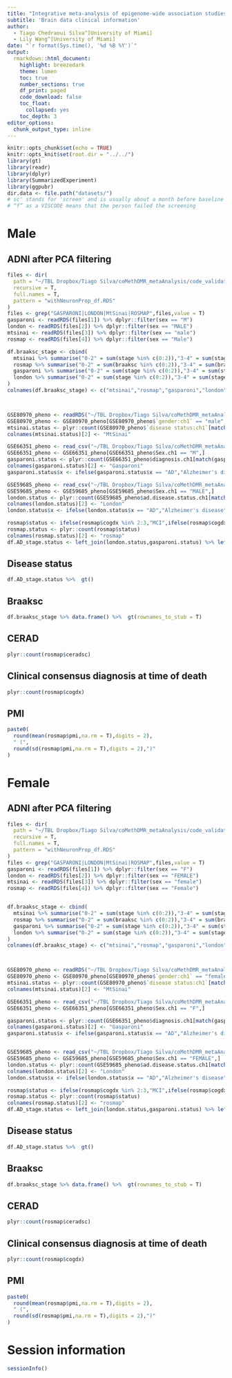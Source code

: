 ```yaml
---
title: "Integrative meta-analysis of epigenome-wide association studies identifies genomic and epigenomics differences in the brain and the blood in Alzheimer’s disease - Stratified by Sex"
subtitle: 'Brain data clinical information'
author:
  - Tiago Chedraoui Silva^[University of Miami]
  - Lily Wang^[University of Miami]
date: "`r format(Sys.time(), '%d %B %Y')`"
output:
  rmarkdown::html_document:
    highlight: breezedark
    theme: lumen
    toc: true
    number_sections: true
    df_print: paged
    code_download: false
    toc_float:
      collapsed: yes
    toc_depth: 3
editor_options:
  chunk_output_type: inline    
---
```


```r
knitr::opts_chunk$set(echo = TRUE)
knitr::opts_knit$set(root.dir = "../../")
library(gt)
library(readr)
library(dplyr)
library(SummarizedExperiment)
library(ggpubr)
dir.data <- file.path("datasets/") 
# sc' stands for 'screen' and is usually about a month before baseline 'bl'.
# “f” as a VISCODE means that the person failed the screening
```

# Male 
## ADNI after PCA filtering

```R
files <- dir(
  path = "~/TBL Dropbox/Tiago Silva/coMethDMR_metaAnalysis/code_validation/Meta_analysis_code/DATASETS/",
  recursive = T,
  full.names = T,
  pattern = "withNeuronProp_df.RDS"
)
files <- grep("GASPARONI|LONDON|MtSinai|ROSMAP",files,value = T)
gasparoni <- readRDS(files[1]) %>% dplyr::filter(sex == "M")
london <- readRDS(files[2]) %>% dplyr::filter(sex == "MALE")
mtsinai <- readRDS(files[3]) %>% dplyr::filter(sex == "male")
rosmap <- readRDS(files[4]) %>% dplyr::filter(sex == "Male")

df.braaksc_stage <- cbind(
  mtsinai %>% summarise("0-2" = sum(stage %in% c(0:2)),"3-4" = sum(stage %in% c(3,4)),"5-6" = sum(stage %in% c(5:6))) %>% t,
  rosmap %>% summarise("0-2" = sum(braaksc %in% c(0:2)),"3-4" = sum(braaksc %in% c(3,4)),"5-6" = sum(braaksc %in% c(5:6)))  %>% t,
  gasparoni %>% summarise("0-2" = sum(stage %in% c(0:2)),"3-4" = sum(stage %in% c(3,4)),"5-6" = sum(stage %in% c(5:6))) %>% t,
  london %>% summarise("0-2" = sum(stage %in% c(0:2)),"3-4" = sum(stage %in% c(3,4)),"5-6" = sum(stage %in% c(5:6)))  %>% t
)
colnames(df.braaksc_stage) <- c("mtsinai","rosmap","gasparoni","london")



GSE80970_pheno <- readRDS("~/TBL Dropbox/Tiago Silva/coMethDMR_metaAnalysis/code_validation/Meta_analysis_code/DATASETS/MtSinai/step1_download/GSE80970_pheno.RDS")
GSE80970_pheno <- GSE80970_pheno[GSE80970_pheno$`gender:ch1` == "male",]
mtsinai.status <- plyr::count(GSE80970_pheno$`disease status:ch1`[match(mtsinai$sample,GSE80970_pheno$geo_accession)])
colnames(mtsinai.status)[2] <- "MtSinai"

GSE66351_pheno <- read_csv("~/TBL Dropbox/Tiago Silva/coMethDMR_metaAnalysis/code_validation/Meta_analysis_code/DATASETS/GASPARONI/step2_read_minfi/GSE66351_pheno.csv")
GSE66351_pheno <- GSE66351_pheno[GSE66351_pheno$Sex.ch1 == "M",]
gasparoni.status <- plyr::count(GSE66351_pheno$diagnosis.ch1[match(gasparoni$sample,GSE66351_pheno$geo_accession)])
colnames(gasparoni.status)[2] <- "Gasparoni"
gasparoni.status$x <- ifelse(gasparoni.status$x == "AD","Alzheimer's disease","control")

GSE59685_pheno <- read_csv("~/TBL Dropbox/Tiago Silva/coMethDMR_metaAnalysis/code_validation/Meta_analysis_code/DATASETS/LONDON/step1_download/GSE59685_pheno.csv")
GSE59685_pheno <- GSE59685_pheno[GSE59685_pheno$Sex.ch1 == "MALE",]
london.status <- plyr::count(GSE59685_pheno$ad.disease.status.ch1[match(london$sample,GSE59685_pheno$geo_accession)])
colnames(london.status)[2] <- "London"
london.status$x <- ifelse(london.status$x == "AD","Alzheimer's disease", ifelse(london.status$x == "C","control","Other"))

rosmap$status <- ifelse(rosmap$cogdx %in% 2:3,"MCI",ifelse(rosmap$cogdx %in% 4:5,"Alzheimer's disease",ifelse(rosmap$cogdx %in% 1,"control","Other")))
rosmap.status <- plyr::count(rosmap$status)
colnames(rosmap.status)[2] <- "rosmap"
df.AD_stage.status <- left_join(london.status,gasparoni.status) %>% left_join(mtsinai.status)  %>% right_join(rosmap.status)

```

## Disease status

```R
df.AD_stage.status %>%  gt()
```

## Braaksc

```R
df.braaksc_stage %>% data.frame() %>%  gt(rownames_to_stub = T)
```

## CERAD

```R
plyr::count(rosmap$ceradsc)
```

## Clinical consensus diagnosis at time of death 
```R
plyr::count(rosmap$cogdx)
```

## PMI
```R
paste0(
  round(mean(rosmap$pmi,na.rm = T),digits = 2),
  " (",
  round(sd(rosmap$pmi,na.rm = T),digits = 2),")"
)
```


# Female 
## ADNI after PCA filtering

```R
files <- dir(
  path = "~/TBL Dropbox/Tiago Silva/coMethDMR_metaAnalysis/code_validation/Meta_analysis_code/DATASETS/",
  recursive = T,
  full.names = T,
  pattern = "withNeuronProp_df.RDS"
)
files <- grep("GASPARONI|LONDON|MtSinai|ROSMAP",files,value = T)
gasparoni <- readRDS(files[1]) %>% dplyr::filter(sex == "F")
london <- readRDS(files[2]) %>% dplyr::filter(sex == "FEMALE")
mtsinai <- readRDS(files[3]) %>% dplyr::filter(sex == "female")
rosmap <- readRDS(files[4]) %>% dplyr::filter(sex == "Female")


df.braaksc_stage <- cbind(
  mtsinai %>% summarise("0-2" = sum(stage %in% c(0:2)),"3-4" = sum(stage %in% c(3,4)),"5-6" = sum(stage %in% c(5:6))) %>% t,
  rosmap %>% summarise("0-2" = sum(braaksc %in% c(0:2)),"3-4" = sum(braaksc %in% c(3,4)),"5-6" = sum(braaksc %in% c(5:6)))  %>% t,
  gasparoni %>% summarise("0-2" = sum(stage %in% c(0:2)),"3-4" = sum(stage %in% c(3,4)),"5-6" = sum(stage %in% c(5:6))) %>% t,
  london %>% summarise("0-2" = sum(stage %in% c(0:2)),"3-4" = sum(stage %in% c(3,4)),"5-6" = sum(stage %in% c(5:6)))  %>% t
)
colnames(df.braaksc_stage) <- c("mtsinai","rosmap","gasparoni","london")



GSE80970_pheno <- readRDS("~/TBL Dropbox/Tiago Silva/coMethDMR_metaAnalysis/code_validation/Meta_analysis_code/DATASETS/MtSinai/step1_download/GSE80970_pheno.RDS")
GSE80970_pheno <- GSE80970_pheno[GSE80970_pheno$`gender:ch1` == "female",]
mtsinai.status <- plyr::count(GSE80970_pheno$`disease status:ch1`[match(mtsinai$sample,GSE80970_pheno$geo_accession)])
colnames(mtsinai.status)[2] <- "MtSinai"

GSE66351_pheno <- read_csv("~/TBL Dropbox/Tiago Silva/coMethDMR_metaAnalysis/code_validation/Meta_analysis_code/DATASETS/GASPARONI/step2_read_minfi/GSE66351_pheno.csv")
GSE66351_pheno <- GSE66351_pheno[GSE66351_pheno$Sex.ch1 == "F",]

gasparoni.status <- plyr::count(GSE66351_pheno$diagnosis.ch1[match(gasparoni$sample,GSE66351_pheno$geo_accession)])
colnames(gasparoni.status)[2] <- "Gasparoni"
gasparoni.status$x <- ifelse(gasparoni.status$x == "AD","Alzheimer's disease","control")


GSE59685_pheno <- read_csv("~/TBL Dropbox/Tiago Silva/coMethDMR_metaAnalysis/code_validation/Meta_analysis_code/DATASETS/LONDON/step1_download/GSE59685_pheno.csv")
GSE59685_pheno <- GSE59685_pheno[GSE59685_pheno$Sex.ch1 == "FEMALE",]
london.status <- plyr::count(GSE59685_pheno$ad.disease.status.ch1[match(london$sample,GSE59685_pheno$geo_accession)])
colnames(london.status)[2] <- "London"
london.status$x <- ifelse(london.status$x == "AD","Alzheimer's disease", ifelse(london.status$x == "C","control","Other"))

rosmap$status <- ifelse(rosmap$cogdx %in% 2:3,"MCI",ifelse(rosmap$cogdx %in% 4:5,"Alzheimer's disease",ifelse(rosmap$cogdx %in% 1,"control","Other")))
rosmap.status <- plyr::count(rosmap$status)
colnames(rosmap.status)[2] <- "rosmap"
df.AD_stage.status <- left_join(london.status,gasparoni.status) %>% left_join(mtsinai.status)  %>% right_join(rosmap.status)

```

## Disease status

```R
df.AD_stage.status %>%  gt()
```

## Braaksc

```R
df.braaksc_stage %>% data.frame() %>%  gt(rownames_to_stub = T)
```

## CERAD

```R
plyr::count(rosmap$ceradsc)
```

## Clinical consensus diagnosis at time of death 
```R
plyr::count(rosmap$cogdx)
```

## PMI
```R
paste0(
  round(mean(rosmap$pmi,na.rm = T),digits = 2),
  " (",
  round(sd(rosmap$pmi,na.rm = T),digits = 2),")"
)
```




# Session information
```R
sessionInfo()
```
